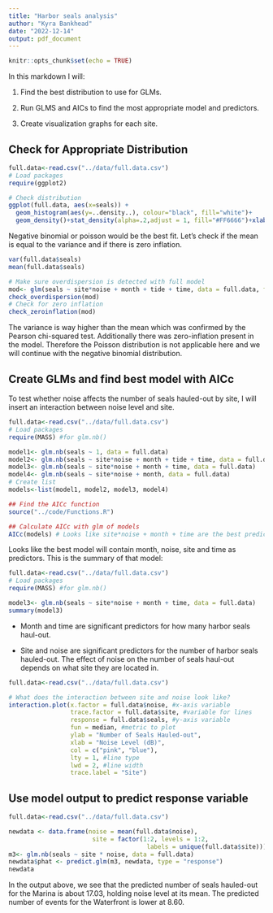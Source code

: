```yaml
---
title: "Harbor seals analysis"
author: "Kyra Bankhead"
date: "2022-12-14"
output: pdf_document
---
```


```r
knitr::opts_chunk$set(echo = TRUE)
```

In this markdown I will:

1. Find the best distribution to use for GLMs.

2. Run GLMS and AICs to find the most appropriate model and predictors.

3. Create visualization graphs for each site.

## Check for Appropriate Distribution

```r
full.data<-read.csv("../data/full.data.csv")
# Load packages
require(ggplot2)

# Check distribution
ggplot(full.data, aes(x=seals)) + 
  geom_histogram(aes(y=..density..), colour="black", fill="white")+
  geom_density()+stat_density(alpha=.2,adjust = 1, fill="#FF6666")+xlab("Number of Seals Hauled-out")+ylab("Density")+theme(panel.background = element_blank())

```

Negative binomial or poisson would be the best fit. Let's check if the mean is equal to the variance and if there is zero inflation.

```r
var(full.data$seals)
mean(full.data$seals)

# Make sure overdispersion is detected with full model
mod<- glm(seals ~ site*noise + month + tide + time, data = full.data, family = "poisson")
check_overdispersion(mod) 
# Check for zero inflation
check_zeroinflation(mod)
```

The variance is way higher than the mean which was confirmed by the Pearson chi-squared test. Additionally there was zero-inflation present in the model. Therefore the Poisson distribution is not applicable here and we will continue with the negative binomial distribution.

## Create GLMs and find best model with AICc

To test whether noise affects the number of seals hauled-out by site, I will insert an interaction between noise level and site.

```r
full.data<-read.csv("../data/full.data.csv")
# Load packages
require(MASS) #for glm.nb()

model1<- glm.nb(seals ~ 1, data = full.data)
model2<- glm.nb(seals ~ site*noise + month + tide + time, data = full.data)
model3<- glm.nb(seals ~ site*noise + month + time, data = full.data)
model4<- glm.nb(seals ~ site*noise + month, data = full.data)
# Create list
models<-list(model1, model2, model3, model4)

## Find the AICc function
source("../code/Functions.R")

## Calculate AICc with glm of models
AICc(models) # Looks like site*noise + month + time are the best predictors
```

Looks like the best model will contain month, noise, site and time as predictors. This is the summary of that model:

```r
full.data<-read.csv("../data/full.data.csv")
# Load packages
require(MASS) #for glm.nb()

model3<- glm.nb(seals ~ site*noise + month + time, data = full.data)
summary(model3) 
```

* Month and time are significant predictors for how many harbor seals haul-out.

* Site and noise are significant predictors for the number of harbor seals hauled-out. The effect of noise on the number of seals haul-out depends on what site they are located in.

```r
full.data<-read.csv("../data/full.data.csv")

# What does the interaction between site and noise look like?
interaction.plot(x.factor = full.data$noise, #x-axis variable
                 trace.factor = full.data$site, #variable for lines
                 response = full.data$seals, #y-axis variable
                 fun = median, #metric to plot
                 ylab = "Number of Seals Hauled-out",
                 xlab = "Noise Level (dB)",
                 col = c("pink", "blue"),
                 lty = 1, #line type
                 lwd = 2, #line width
                 trace.label = "Site")
```

## Use model output to predict response variable

```r
full.data<-read.csv("../data/full.data.csv")

newdata <- data.frame(noise = mean(full.data$noise), 
                       site = factor(1:2, levels = 1:2, 
                                      labels = unique(full.data$site)))
m3<- glm.nb(seals ~ site * noise, data = full.data)
newdata$phat <- predict.glm(m3, newdata, type = "response")
newdata
```

In the output above, we see that the predicted number of seals hauled-out for the Marina is about 17.03, holding noise level at its mean. The predicted number of events for the Waterfront is lower at 8.60.

